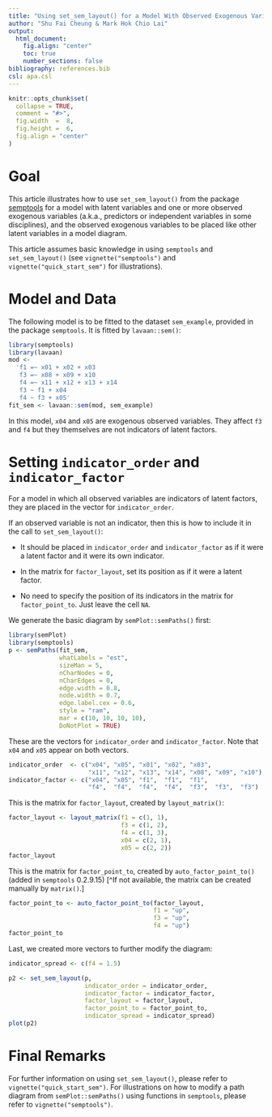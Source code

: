 ```yaml
---
title: "Using set_sem_layout() for a Model With Observed Exogenous Variables"
author: "Shu Fai Cheung & Mark Hok Chio Lai"
output:
  html_document:
    fig.align: "center"
    toc: true
    number_sections: false
bibliography: references.bib
csl: apa.csl
---
```


```r
knitr::opts_chunk$set(
  collapse = TRUE,
  comment = "#>",
  fig.width  =  8,
  fig.height =  6,
  fig.align = "center"
)
```

# Goal

This article illustrates how to use
`set_sem_layout()` from the package
[semptools](https://cran.r-project.org/package=semptools)
for a model with
latent variables and one or more
observed exogenous variables (a.k.a.,
predictors or independent variables
in some disciplines), and
the observed exogenous variables to be
placed like other latent variables
in a model diagram.

This article assumes basic knowledge
in using `semptools` and `set_sem_layout()`
(see `vignette("semptools")`
and `vignette("quick_start_sem")` for
illustrations).

# Model and Data

The following model is to be fitted
to the dataset `sem_example`, provided
in the package `semptools`. It is
fitted by `lavaan::sem()`:

```r
library(semptools)
library(lavaan)
mod <-
  'f1 =~ x01 + x02 + x03
   f3 =~ x08 + x09 + x10
   f4 =~ x11 + x12 + x13 + x14
   f3 ~ f1 + x04
   f4 ~ f3 + x05'
fit_sem <- lavaan::sem(mod, sem_example)
```

In this model, `x04` and `x05` are
exogenous observed variables. They
affect `f3` and `f4` but they themselves
are not indicators of latent factors.

# Setting `indicator_order` and `indicator_factor`

For a model in which all observed variables
are indicators of latent factors, they
are placed in the vector for `indicator_order`.

If an observed variable is not an indicator,
then this is how to include it in
the call to `set_sem_layout()`:

- It should be placed in `indicator_order`
  and `indicator_factor` as if it were
  a latent factor and it were its own
  indicator.

- In the matrix for `factor_layout`, set
  its position as if it were a latent
  factor.

- No need to specify the position of its
  indicators in the matrix for
  `factor_point_to`. Just leave the cell
  `NA`.

We generate the basic diagram by
`semPlot::semPaths()` first:

```r
library(semPlot)
library(semptools)
p <- semPaths(fit_sem,
              whatLabels = "est",
              sizeMan = 5,
              nCharNodes = 0,
              nCharEdges = 0,
              edge.width = 0.8,
              node.width = 0.7,
              edge.label.cex = 0.6,
              style = "ram",
              mar = c(10, 10, 10, 10),
              DoNotPlot = TRUE)
```

These are the vectors for `indicator_order`
and `indicator_factor`. Note that
`x04` and `x05` appear on both vectors.

```r
indicator_order  <- c("x04", "x05", "x01", "x02", "x03",
                      "x11", "x12", "x13", "x14", "x08", "x09", "x10")
indicator_factor <- c("x04", "x05", "f1",  "f1",  "f1",
                      "f4",  "f4",  "f4",  "f4",  "f3",  "f3",  "f3")
```

This is the matrix for `factor_layout`,
created by `layout_matrix()`:

```r
factor_layout <- layout_matrix(f1 = c(1, 1),
                               f3 = c(1, 2),
                               f4 = c(1, 3),
                               x04 = c(2, 1),
                               x05 = c(2, 2))
factor_layout
```

This is the matrix for `factor_point_to`,
created by `auto_factor_point_to()`
(added in `semptools` 0.2.9.15)
[^If not available, the matrix can be created manually by `matrix()`.]

```r
factor_point_to <- auto_factor_point_to(factor_layout,
                                        f1 = "up",
                                        f3 = "up",
                                        f4 = "up")
factor_point_to
```

Last, we created more vectors to further
modify the diagram:

```r
indicator_spread <- c(f4 = 1.5)
```

```r
p2 <- set_sem_layout(p,
                     indicator_order = indicator_order,
                     indicator_factor = indicator_factor,
                     factor_layout = factor_layout,
                     factor_point_to = factor_point_to,
                     indicator_spread = indicator_spread)
plot(p2)
```

# Final Remarks

For further information on using
`set_sem_layout()`, please refer to
`vignette("quick_start_sem")`. For
illustrations on how to modify a path
diagram from `semPlot::semPaths()`
using functions in `semptools`, please
refer to `vignette("semptools")`.